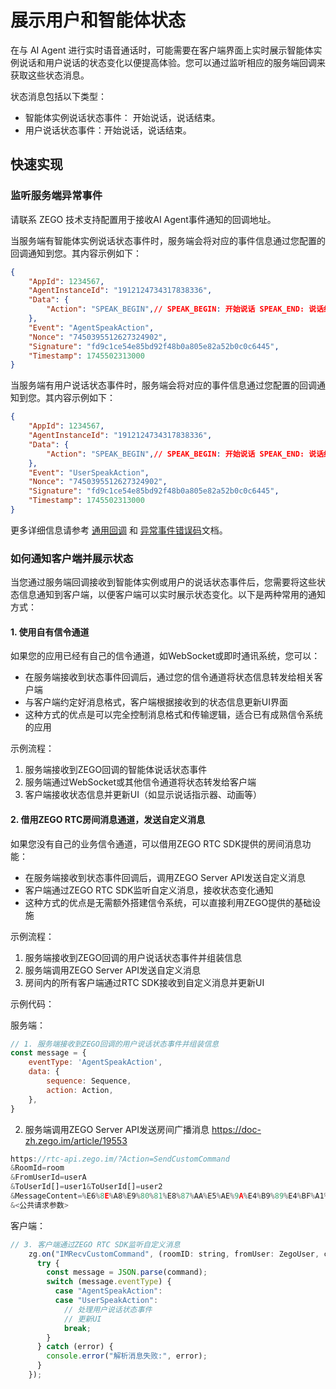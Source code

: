 # 展示用户和智能体状态

在与 AI Agent 进行实时语音通话时，可能需要在客户端界面上实时展示智能体实例说话和用户说话的状态变化以便提高体验。您可以通过监听相应的服务端回调来获取这些状态消息。

状态消息包括以下类型：

- 智能体实例说话状态事件： 开始说话，说话结束。
- 用户说话状态事件：开始说话，说话结束。

## 快速实现

### 监听服务端异常事件


请联系 ZEGO 技术支持配置用于接收AI Agent事件通知的回调地址。

当服务端有智能体实例说话状态事件时，服务端会将对应的事件信息通过您配置的回调通知到您。其内容示例如下：

```json
{
    "AppId": 1234567,
    "AgentInstanceId": "1912124734317838336",
    "Data": {
        "Action": "SPEAK_BEGIN",// SPEAK_BEGIN: 开始说话 SPEAK_END: 说话结束
    },
    "Event": "AgentSpeakAction",
    "Nonce": "7450395512627324902",
    "Signature": "fd9c1ce54e85bd92f48b0a805e82a52b0c0c6445",
    "Timestamp": 1745502313000
}
```
当服务端有用户说话状态事件时，服务端会将对应的事件信息通过您配置的回调通知到您。其内容示例如下：
```json
{
    "AppId": 1234567,
    "AgentInstanceId": "1912124734317838336",
    "Data": {
        "Action": "SPEAK_BEGIN",// SPEAK_BEGIN: 开始说话 SPEAK_END: 说话结束
    },
    "Event": "UserSpeakAction",
    "Nonce": "7450395512627324902",
    "Signature": "fd9c1ce54e85bd92f48b0a805e82a52b0c0c6445",
    "Timestamp": 1745502313000
}
```
更多详细信息请参考 [通用回调](/aiagent-server/callbacks/general-callback) 和 [异常事件错误码](/aiagent-server/callbacks/exception-codes)文档。

### 如何通知客户端并展示状态

当您通过服务端回调接收到智能体实例或用户的说话状态事件后，您需要将这些状态信息通知到客户端，以便客户端可以实时展示状态变化。以下是两种常用的通知方式：

#### 1. 使用自有信令通道

如果您的应用已经有自己的信令通道，如WebSocket或即时通讯系统，您可以：

- 在服务端接收到状态事件回调后，通过您的信令通道将状态信息转发给相关客户端
- 与客户端约定好消息格式，客户端根据接收到的状态信息更新UI界面
- 这种方式的优点是可以完全控制消息格式和传输逻辑，适合已有成熟信令系统的应用

示例流程：
1. 服务端接收到ZEGO回调的智能体说话状态事件
2. 服务端通过WebSocket或其他信令通道将状态转发给客户端
3. 客户端接收状态信息并更新UI（如显示说话指示器、动画等）

#### 2. 借用ZEGO RTC房间消息通道，发送自定义消息

如果您没有自己的业务信令通道，可以借用ZEGO RTC SDK提供的房间消息功能：

- 在服务端接收到状态事件回调后，调用ZEGO Server API发送自定义消息
- 客户端通过ZEGO RTC SDK监听自定义消息，接收状态变化通知
- 这种方式的优点是无需额外搭建信令系统，可以直接利用ZEGO提供的基础设施

示例流程：
1. 服务端接收到ZEGO回调的用户说话状态事件并组装信息
2. 服务端调用ZEGO Server API发送自定义消息
3. 房间内的所有客户端通过RTC SDK接收到自定义消息并更新UI

示例代码：

服务端：
```javascript
// 1. 服务端接收到ZEGO回调的用户说话状态事件并组装信息
const message = {
    eventType: 'AgentSpeakAction',
    data: {
        sequence: Sequence,
        action: Action,
    },
}

```
2. 服务端调用ZEGO Server API发送房间广播消息
https://doc-zh.zego.im/article/19553
```javascript
https://rtc-api.zego.im/?Action=SendCustomCommand
&RoomId=room
&FromUserId=userA
&ToUserId[]=user1&ToUserId[]=user2
&MessageContent=%E6%8E%A8%E9%80%81%E8%87%AA%E5%AE%9A%E4%B9%89%E4%BF%A1%E6%81%AF-%E6%96%B0%E6%8E%A5%E5%8F%A3
&<公共请求参数>
```


客户端：
```javascript
// 3. 客户端通过ZEGO RTC SDK监听自定义消息
    zg.on("IMRecvCustomCommand", (roomID: string, fromUser: ZegoUser, command: string) => {
      try {
        const message = JSON.parse(command);
        switch (message.eventType) {
          case "AgentSpeakAction":
          case "UserSpeakAction":
            // 处理用户说话状态事件
            // 更新UI
            break;
        }
      } catch (error) {
        console.error("解析消息失败:", error);
      }
    });
```